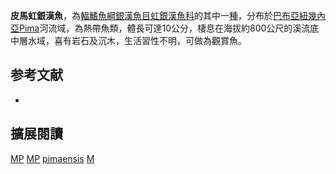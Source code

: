 {{Speciesbox
| name = 皮馬虹銀漢魚
| image = 
| image_width = 250px
| status = DD
| status_system = IUCN3.1
| genus = Melanotaenia
| species = pimaensis
| authority = [[Allen|Allen]], 1981
| synonyms = 
}}
'''皮馬虹銀漢魚'''，為[[輻鰭魚綱|輻鰭魚綱]][[銀漢魚目|銀漢魚目]][[虹銀漢魚科|虹銀漢魚科]]的其中一[[種|種]]，分布於[[巴布亞紐幾內亞|巴布亞紐幾內亞]]Pima河流域，為熱帶魚類，體長可達10公分，棲息在海拔約800公尺的溪流底中層水域，喜有岩石及沉木，生活習性不明，可做為觀賞魚。
==参考文献==
*{{FishBase_species|genus=Melanotaenia|species=pimaensis|year=2016|month=5}}

== 擴展閱讀 ==
{{refbegin}}
{{wikispecies-inline|Melanotaenia pimaensis|皮馬虹銀漢魚}}
{{refend}}
{{Taxonbar|from=Q4861570}}

[[Category:IUCN红色名录数据缺乏物种|MP]]
[[Category:觀賞魚|MP]]
[[Category:虹銀漢魚屬|pimaensis]]
[[Category:1981年描述的魚類|M]]


{{魚類小作品}}